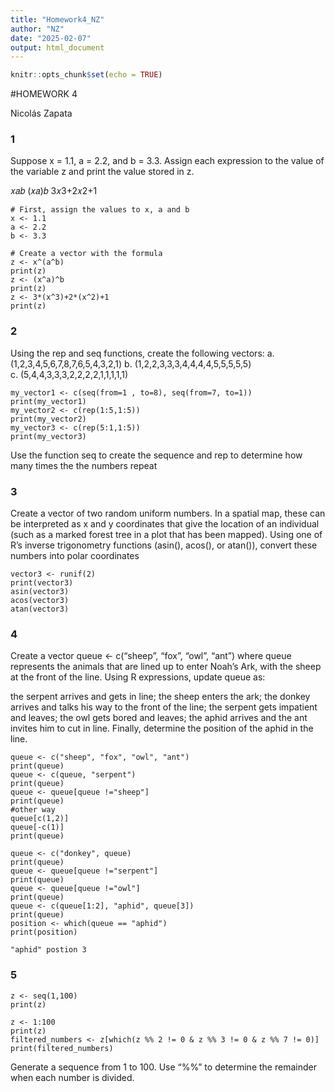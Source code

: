 ```yaml
---
title: "Homework4_NZ"
author: "NZ"
date: "2025-02-07"
output: html_document
---
```


```r
knitr::opts_chunk$set(echo = TRUE)
```

#HOMEWORK 4

Nicolás Zapata

### 1

Suppose x = 1.1, a = 2.2, and b = 3.3. Assign each expression to the value of the variable z and print the value stored in z.

𝑥𝑎𝑏
(𝑥𝑎)𝑏
3𝑥3+2𝑥2+1

```
# First, assign the values to x, a and b
x <- 1.1
a <- 2.2
b <- 3.3 

# Create a vector with the formula
z <- x^(a^b)
print(z)
z <- (x^a)^b
print(z)
z <- 3*(x^3)+2*(x^2)+1
print(z)

```


### 2

Using the rep and seq functions, create the following vectors:
a. (1,2,3,4,5,6,7,8,7,6,5,4,3,2,1)
b. (1,2,2,3,3,3,4,4,4,4,5,5,5,5,5)
c. (5,4,4,3,3,3,2,2,2,2,1,1,1,1,1)
```
my_vector1 <- c(seq(from=1 , to=8), seq(from=7, to=1)) 
print(my_vector1)
my_vector2 <- c(rep(1:5,1:5))
print(my_vector2)
my_vector3 <- c(rep(5:1,1:5))
print(my_vector3)

```
Use the function seq to create the sequence and rep to determine how many times the the numbers repeat 

### 3

Create a vector of two random uniform numbers. In a spatial map, these can be interpreted as x and y coordinates that give the location of an individual (such as a marked forest tree in a plot that has been mapped). Using one of R’s inverse trigonometry functions (asin(), acos(), or atan()), convert these numbers into polar coordinates

```
vector3 <- runif(2)
print(vector3)
asin(vector3)
acos(vector3)
atan(vector3)

```


### 4

Create a vector queue <- c("sheep", "fox", "owl", "ant") where queue represents the animals that are lined up to enter Noah’s Ark, with the sheep at the front of the line. Using R expressions, update queue as:

the serpent arrives and gets in line;
the sheep enters the ark;
the donkey arrives and talks his way to the front of the line;
the serpent gets impatient and leaves;
the owl gets bored and leaves;
the aphid arrives and the ant invites him to cut in line.
Finally, determine the position of the aphid in the line.

```
queue <- c("sheep", "fox", "owl", "ant")
print(queue)
queue <- c(queue, "serpent")
print(queue)
queue <- queue[queue !="sheep"]
print(queue)
#other way
queue[c(1,2)]
queue[-c(1)]
print(queue)

queue <- c("donkey", queue)
print(queue)
queue <- queue[queue !="serpent"]
print(queue)
queue <- queue[queue !="owl"]
print(queue)
queue <- c(queue[1:2], "aphid", queue[3])  
print(queue)
position <- which(queue == "aphid")
print(position)

"aphid" postion 3

```


### 5

```
z <- seq(1,100) 
print(z)

z <- 1:100
print(z)
filtered_numbers <- z[which(z %% 2 != 0 & z %% 3 != 0 & z %% 7 != 0)]
print(filtered_numbers)

```
Generate a sequence from 1 to 100. Use "%%" to determine the remainder when each number is divided.




